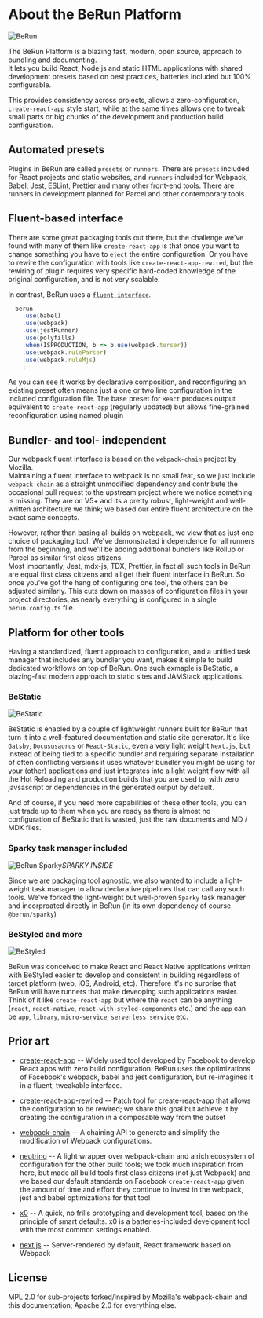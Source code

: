 
# About the BeRun Platform

![BeRun](/berun.svg "BeRun")

The BeRun Platform is a blazing fast, modern, open source, approach to bundling and documenting.  
It lets you build React, Node.js and static HTML applications with shared development presets based
on best practices, batteries included but 100% configurable.

This provides consistency across projects, allows a zero-configuration, `create-react-app`
style start, while at the same times allows one to tweak small parts or big chunks
of the development and production build configuration.  

## Automated presets

Plugins in BeRun are called `presets` or `runners`.   There are `presets` included for React projects and static websites,
and `runners` included for Webpack, Babel, Jest, ESLint, Prettier and many other front-end tools.
There are runners in development planned for Parcel and other contemporary tools.

## Fluent-based interface

There are some great packaging tools out there, but the challenge we've found with many of them like `create-react-app` is that once you 
want to change something you have to `eject` the entire configuration.   Or you have to rewire 
the configuration with tools like `create-react-app-rewired`, but the rewiring of plugin requires
very specific hard-coded knowledge of the original configuration, and is not very scalable.

In contrast, BeRun uses a [`fluent interface`](https://en.wikipedia.org/wiki/Fluent_interface).   

``` js
  berun
    .use(babel)
    .use(webpack)
    .use(jestRunner)
    .use(polyfills)
    .when(ISPRODUCTION, b => b.use(webpack.terser))
    .use(webpack.ruleParser)
    .use(webpack.ruleMjs)
    :
```

As you can see it works by declarative composition, and reconfiguring an 
existing preset often means just a one or two line configuration in the included configuration file.
The base preset for `React` produces output equivalent to `create-react-app` (regularly updated) but 
allows fine-grained reconfiguration using named plugin

## Bundler- and tool- independent

Our webpack fluent interface is based on the `webpack-chain` project by Mozilla.  
Maintaining a fluent interface to webpack is no
small feat, so we just include `webpack-chain` as a straight unmodified dependency and contribute the 
occasional pull request to the upstream project where we notice something is missing.   They
are on V5+ and its a pretty robust, light-weight and well-written architecture we think;  we based
our entire fluent architecture on the exact same concepts. 

However, rather than basing all builds on webpack, we view that as just one choice of packaging tool.
We've demonstrated independence for all runners from the beginning, and we'll be adding
additional bundlers like Rollup or Parcel as similar first class citizens.   
Most importantly, Jest, mdx-js, TDX, Prettier, in fact all such tools in BeRun are equal
first class citizens and all get their fluent interface in BeRun.   So once you've got the hang of configuring 
one tool, the others can be adjusted similarly.   This cuts down on masses of configuration files in 
your project directories, as nearly everything is configured in a single `berun.config.ts` file.

## Platform for other tools

Having a standardized, fluent approach to configuration, and a unified task manager that includes
any bundler you want, makes it simple to build dedicated workflows on top of BeRun.   One such 
exmaple is BeStatic, a blazing-fast modern approach to static sites and JAMStack applications.    

### BeStatic 

![BeStatic](/bestatic.svg "BeStatic")

BeStatic is enabled by a couple of lightweight runners built for BeRun that turn it into a well-featured documentation
and static site generator.   It's like `Gatsby`, `Docususaurus` or `React-Static`, even a very light weight `Next.js`,
 but instead of being tied to a specific bundler and requiring separate installation of often conflicting versions
 it uses whatever bundler you might be using for your (other) applications and just integrates into a light
 weight flow with all the Hot Reloading and production builds that you are used to, with zero javsascript
 or dependencies in the generated output by default.

 And of course, if you need more capabilities of these other tools, you can just trade up to them when you are
 ready as there is almost no configuration of BeStatic that is wasted, just the raw documents and MD / MDX files.

### Sparky task manager included

![BeRun Sparky](/berun.svg "BeRun Sparky")*SPARKY INSIDE*

Since we are packaging tool agnostic, we also wanted to include a light-weight task manager to allow declarative
pipelines that can call any such tools.     We've forked the light-weight but well-proven `Sparky` task manager 
and incorproated directly in BeRun (in its own dependency of course `@berun/sparky`)

### BeStyled and more

![BeStyled](/bestyled.svg "BeStyled")

BeRun was conceived to make React and React Native applications written with BeStyled easier to develop and 
consistent in building regardless of target platform (web, iOS, Android, etc).   Therefore it's no surprise that
BeRun will have runners that make deveoping such applications easier.   Think of it like `create-react-app` but where
the `react` can be anything (`react`, `react-native`, `react-with-styled-components` etc.) and the `app` can be `app`, 
`library`, `micro-service`, `serverless service` etc.

## Prior art

* [create-react-app](https://github.com/facebook/create-react-app) -- Widely used tool developed by Facebook to develop React apps with zero build configuration.   BeRun
uses the optimizations of Facebook's webpack, babel and jest configuration, but re-imagines it in a fluent, tweakable interface.

* [create-react-app-rewired](https://github.com/timarney/react-app-rewired) -- Patch tool for create-react-app that allows the configuration to be rewired;   we share this goal
but achieve it by creating the configuration in a composable way from the outset

* [webpack-chain](https://www.npmjs.com/package/webpack-chain) -- A chaining API to generate and simplify the modification of Webpack configurations.

* [neutrino](https://neutrinojs.org/) -- A light wrapper over webpack-chain and a rich ecosystem of configuration for the other build tools;  we took
much inspiration from here, but made all build tools first class citizens (not just Webpack) and we based our default
standards on Facebook `create-react-app` given the amount of time and effort they continue to invest in the webpack, jest and 
babel optimizations for that tool

* [x0](https://github.com/c8r/x0) -- A quick, no frills prototyping and development tool,  based on the principle of smart defaults. x0 is a batteries-included development tool with the most 
common settings enabled.

* [next.js](https://github.com/zeit/next.js/) -- Server-rendered by default, React framework based on Webpack

## License

MPL 2.0 for sub-projects forked/inspired by Mozilla's webpack-chain and this documentation;  Apache 2.0 for everything else.  